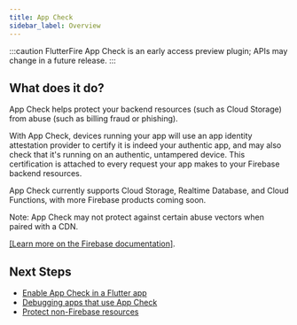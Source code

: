 ```yaml
---
title: App Check
sidebar_label: Overview
---
```


:::caution
FlutterFire App Check is an early access preview plugin; APIs may change in a future release.
:::

## What does it do?

App Check helps protect your backend resources (such as Cloud Storage) from
abuse (such as billing fraud or phishing).

With App Check, devices running your app will use an app identity attestation
provider to certify it is indeed your authentic app, and may also check that it's
running on an authentic, untampered device. This certification is attached to every
request your app makes to your Firebase backend resources.

App Check currently supports Cloud Storage, Realtime Database, and Cloud
Functions, with more Firebase products coming soon.

Note: App Check may not protect against certain abuse vectors when paired
with a CDN.

[[Learn more on the Firebase documentation]](https://firebase.google.com/docs/app-check).

<YouTube id="Fjj4fmr2t04" />

## Next Steps

- [Enable App Check in a Flutter app](../default-providers)
- [Debugging apps that use App Check](../debug-provider)
- [Protect non-Firebase resources](../custom-resource)
